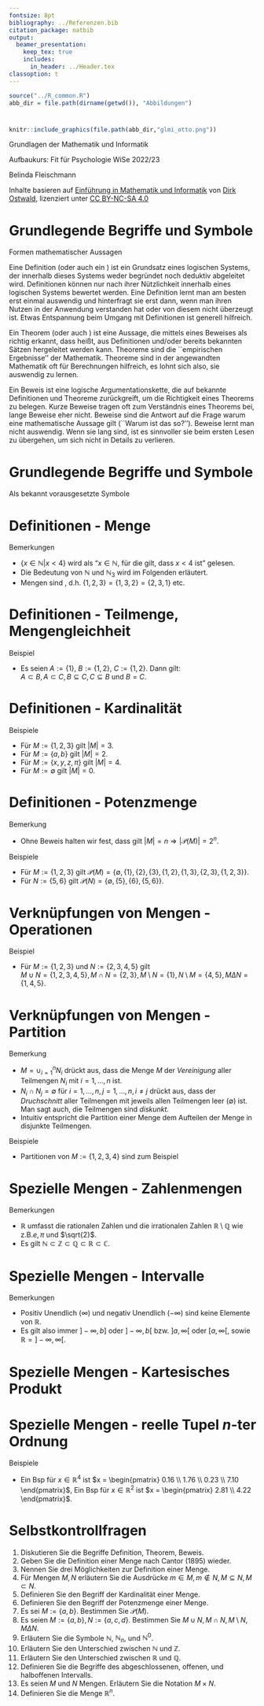 ```yaml
---
fontsize: 8pt
bibliography: ../Referenzen.bib
citation_package: natbib
output:
  beamer_presentation:
    keep_tex: true
    includes:
      in_header: ../Header.tex
classoption: t    
---
```



```r
source("../R_common.R")
abb_dir = file.path(dirname(getwd()), "Abbildungen")
```

#  {.plain}
\center
```r
knitr::include_graphics(file.path(abb_dir,"glmi_otto.png"))
```

\vspace{2mm}

\huge
Grundlagen der Mathematik und Informatik
\vspace{6mm}

\Large
Aufbaukurs: Fit für Psychologie WiSe 2022/23

\vspace{18mm}
\normalsize
Belinda Fleischmann

\vspace{3mm}
\scriptsize
Inhalte basieren auf [Einführung in Mathematik und Informatik](https://www.ipsy.ovgu.de/Institut/Abteilungen+des+Institutes/Methodenlehre+I+_+Experimentelle+und+Neurowissenschaftliche+Psychologie/Lehre/Wintersemester+2022/Grundlagen+der+Mathematik+und+Informatik.html) von [Dirk Ostwald](https://www.ipsy.ovgu.de/Institut/Abteilungen+des+Institutes/Methodenlehre+I+_+Experimentelle+und+Neurowissenschaftliche+Psychologie/Team/Dirk+Ostwald.html), lizenziert unter [CC BY-NC-SA 4.0](https://creativecommons.org/licenses/by-sa/4.0/deed.de)





# Grundlegende Begriffe und Symbole

Formen mathematischer Aussagen

\small
\textbf{Definition.} Eine Definition (oder auch ein \textit{Axiom}) ist ein 
Grundsatz eines logischen Systems, der innerhalb dieses Systems weder begründet 
noch deduktiv abgeleitet wird. Definitionen können nur nach ihrer Nützlichkeit 
innerhalb eines logischen Systems bewertet werden. Eine Definition lernt man am 
besten erst einmal auswendig und hinterfragt sie erst dann, wenn man ihren Nutzen 
in der Anwendung verstanden hat oder von diesem nicht überzeugt ist. Etwas Entspannung
beim Umgang mit Definitionen ist generell hilfreich.
\vspace{3mm}

\textbf{Theorem.} Ein Theorem (oder auch \textit{Satz}) ist eine Aussage, die 
mittels eines Beweises als richtig erkannt, dass heißt, aus Definitionen und/oder
bereits bekannten Sätzen hergeleitet werden kann. Theoreme sind die ``empirischen Ergebnisse'' 
der Mathematik. Theoreme sind in der angewandten Mathematik oft für Berechnungen
hilfreich, es lohnt sich also, sie auswendig zu lernen.
\vspace{3mm}

\textbf{Beweis.} Ein Beweis ist eine logische Argumentationskette, die auf bekannte
Definitionen und Theoreme zurückgreift, um die Richtigkeit eines Theorems zu belegen. 
Kurze Beweise tragen oft zum Verständnis eines Theorems bei, lange Beweise eher nicht.
Beweise sind die Antwort auf die Frage warum eine mathematische Aussage gilt 
(``Warum ist das so?''). Beweise lernt man nicht auswendig. Wenn sie lang sind, 
ist es sinnvoller sie beim ersten Lesen zu übergehen, um sich nicht in Details zu 
verlieren. 


# Grundlegende Begriffe und Symbole

Als bekannt vorausgesetzte Symbole
\vspace{5mm}

\begin{table}
\centering
\renewcommand{\arraystretch}{1.5}
\begin{tabular}{ll|ll}
$A := B$ 
& A ist definiert als B 
& $A = B$ 
& A ist gleich B 
\\\hline 
$A \Leftrightarrow B$ 
& A ist äquivalent mit B 
& $A \Rightarrow B$ 
& Aus A folgt B  
\\\hline 
$a < b$
& a ist kleiner als b
& $a \le b$
& a ist kleiner oder gleich b
\\\hline 
$a > b$
& a ist größer als b
& $a \ge b$
& a ist größer oder gleich b
\\\hline
$n!$ 
& Fakultät von $n$
& $|a|$
& Betrag von $a$
\end{tabular} 
\end{table}



#  {.plain}
\vfill
\center
\huge
\textcolor{black}{(1) Mengen}




# Definitionen - Menge
\small

\begin{definition}[Mengen und Mengendefinition]
\justifying
Nach Cantor (1895) ist eine \textit{Menge} definiert als
``eine Zusammenfassung $M$ von bestimmten wohlunterschiedenen Objekten $m$
unsere Anschauung oder unseres Denken (welche die Elemente der Menge genannt werden)
zu einem Ganzen''. Wir schreiben
\begin{equation}
m \in M \mbox{ bzw. } m \notin M
\end{equation}
um auszudrücken, dass $m$ ein Element bzw. kein Element von $M$ ist. Zur 
Definition von Mengen gibt es mindestens folgende Möglichkeiten:
\begin{itemize}
\item[(1)] Auflisten der Elemente in geschweiften Klammern, z.B. $M := \{1,2,3\}$.
\item[(2)] Angabe der Eigenschaften der Elemente, z.B. $M := \{x \in \mathbb{N}|x < 4\}$.
\item[(3)] Gleichsetzen mit einer anderen eindeutig definierten Menge, z.B. $M := \mathbb{N}_3$.
\end{itemize}
\end{definition}

\footnotesize
Bemerkungen

* $\{x \in \mathbb{N}|x < 4\}$ wird als "$x \in \mathbb{N}$, für die gilt, dass $x < 4$ ist" gelesen.
* Die Bedeutung von $\mathbb{N}$ und $\mathbb{N}_3$ wird im Folgenden erläutert.
* Mengen sind \textit{ungeordnet}, d.h. $\{1,2,3\} = \{1,3,2\} = \{2,3,1\}$ etc.





# Definitionen - Teilmenge, Mengengleichheit
\small
\begin{definition}[Teilmengen und Mengengleichheit]
\begin{itemize}
\item Eine Menge $A$ heißt \textit{Teilmenge} einer Menge $B$, wenn für jedes
Element $a \in A$ gilt, dass auch $a\in B$. Ist $A$ eine Teilmenge von $B$ ist, so 
schreibt man
\begin{equation}
A \subseteq B
\end{equation}
und nennt $A$ \textit{Untermenge} von $B$ und $B$ \textit{Obermenge} von $A$.
\item Eine Menge $A$ heißt \textit{echte Teilmenge} einer Menge $B$, wenn für 
jedes Element $a \in A$ gilt, dass auch $a\in B$, es aber zumindest ein Element
$b \in B$ gibt, für das gilt $b \notin A$. Ist $A$ eine echte Teilmenge von $B$, 
so schreibt man
\begin{equation}
A \subset B.
\end{equation}
\item Zwei Mengen $A$ und $B$ heißen \textit{gleich}, wenn für jedes Element 
$a \in A$ gilt, dass auch $a \in B$, und wenn für jedes Element $b \in B$ gilt, 
dass auch $b \in A$. Sind die Mengen $A$ und $B$ gleich, so schreibt man
\begin{equation}
A = B.
\end{equation}
\end{itemize}
\end{definition}

\footnotesize
Beispiel

* Es seien $A := \{1\}$, $B := \{1,2\}$, $C := \{1,2\}$. Dann gilt:  
$A \subset B, A \subset C, B \subseteq C, C \subseteq B$ und $B = C$.





# Definitionen - Kardinalität
\small
\begin{definition}[Kardinalität, leere Menge]
\justifying
Die Anzahl der Elemente einer Menge $M$ heißt \textit{Kardinalität} und wird 
mit $|M|$ bezeichnet. Eine Menge mit Kardinalität 0 heißt \textit{leere Menge} 
und wird mit $\emptyset$ bezeichnet.
\end{definition}

\footnotesize
Beispiele

* Für $M := \{1,2,3\}$ gilt $|M| = 3$.
* Für $M := \{a,b\}$ gilt $|M| = 2$.
* Für $M := \{x,y,z,\pi\}$ gilt $|M| = 4$.
* Für $M := \emptyset$ gilt $|M| = 0$.





# Definitionen - Potenzmenge
\small
\begin{definition}[Potenzmenge]
\justifying
Die Menge aller Teilmengen einer Menge $M$ heißt \textit{Potenzmenge von $M$} 
und wird mit $\mathcal{P}(M)$ bezeichnet. Die leere Untermenge von $M$ und $M$ 
selbst sind immer Elemente von $\mathcal{P}(M)$.
\end{definition}

\footnotesize
Bemerkung

* Ohne Beweis halten wir fest, dass gilt $|M| = n \Rightarrow |\mathcal{P}(M)| = 2^n$.

Beispiele

* Für $M := \{1,2,3\}$ gilt $\mathcal{P}(M) = \{\emptyset, \{1\},\{2\},\{3\},\{1,2\},\{1,3\},\{2,3\},\{1,2,3\} \}$.
* Für $N := \{5,6\}$ gilt $\mathcal{P}(N) = \{\emptyset, \{5\},\{6\},\{5,6\} \}$.




# Verknüpfungen von Mengen - Operationen
\footnotesize
\begin{definition}[Mengenoperationen]
\setstretch{1}
$M$ und $N$ seien zwei Mengen.
\justifying
\begin{itemize}
\item Die \textit{Vereinigung von $M$ und $N$} ist definiert als die Menge
\begin{equation}
M \cup N := \{x | x \in M \mbox{ oder } x \in N\},
\end{equation}
wobei \textit{oder} im inklusiven Sinne als \textit{und/oder} zu verstehen ist.
\item Der \textit{Durchschnitt von $M$ und $N$} ist definiert als die Menge
\begin{equation}
M \cap N := \{x | x \in M \mbox{ und } x \in N\}.
\end{equation}
\item Die \textit{Differenz von $M$ und $N$} ist definiert als die Menge
\begin{equation}
M\setminus N := \{x | x \in M \mbox{ und } x \notin N\}.
\end{equation}
\item Die \textit{symmetrische Differenz von $M$ und $N$} ist definiert als die Menge
\begin{equation}
M \Delta N := \{x|x \in M \mbox{ oder } x \in N, \mbox{ aber } x \notin M \cap N\},
\end{equation}
wobei \textit{oder} hier also im exklusiven Sinne zu verstehen ist.
\end{itemize}
\end{definition}

\footnotesize
\setstretch{1.5}
Beispiel

* Für $M := \{1,2,3\}$ und $N := \{2,3,4,5\}$ gilt  
$M \cup N = \{1,2,3,4,5\}, M \cap N = \{2,3\}, M \setminus N = \{1\}, N \setminus M = \{4,5\}, M \Delta N = \{1,4,5\}.$




# Verknüpfungen von Mengen - Partition
\small
\begin{definition}[Partition]
$M$ sei eine Menge und $P := \{N_i\}$ sei eine Menge von Mengen $N_i$ mit $i = 1,...,n$,
so dass gilt
\begin{equation}
M = \cup_{i=1}^n N_i \mbox{ und } N_i \cap N_j = \emptyset \mbox{ für } i = 1,...,n, j = 1,..., n, i \neq j.
\end{equation}
Dann heißt $P$ eine \textit{Partition} (oder \textit{Zerlegung}) von $M$.
\end{definition}

\footnotesize
Bemerkung

* $M = \cup_{i=1}^n N_i$ drückt aus, dass die Menge $M$ der *Vereinigung* aller Teilmengen $N_i$ mit $i = 1,...,n$ ist.
* $N_i \cap N_j = \emptyset \mbox{ für } i = 1,...,n, j = 1,..., n, i \neq j$ drückt aus, dass der *Druchschnitt* aller Teilmengen mit jeweils allen Teilmengen leer ($\emptyset$) ist. Man sagt auch, die Teilmengen sind *diskunkt.* 
* Intuitiv entspricht die Partition einer Menge dem Aufteilen der Menge in disjunkte Teilmengen.

Beispiele

* Partitionen von $M := \{1,2,3,4\}$ sind zum Beispiel
\begin{equation}
P_1 := \{\{1\}, \{2,3,4\}\}, P_2 := \{\{1,2\}, \{3,4\}\}, P_3 := \{\{1\}, \{2\}, \{3,4\}\}. 
\end{equation}
 

# Spezielle Mengen - Zahlenmengen
\small
\begin{definition}[Zahlenmengen]
Es bezeichnen
\begin{itemize}
\item $\mathbb{N}\,\,\, := \{1,2,3,...\}$ die \textit{natürlichen Zahlen},
\item $\mathbb{N}_n     := \{1,2,3,...,n\}$ die \textit{natürlichen Zahlen der Ordnung $n$},
\item $\mathbb{N}^0     := \mathbb{N} \cup \{0\}$ die \textit{natürlichen Zahlen} und Null,
\item $\mathbb{Z}\,\,\, := \{...,-3,-2,-1,0,1,2,3,...\}$ die \textit{ganzen Zahlen},
\item $\mathbb{Q}\,\,\, := \{\frac{p}{q}|p,q \in \mathbb{Z}, q \neq 0\}$ die \textit{rationalen Zahlen},
\item $\mathbb{R}\,\,\,$ die \textit{reellen Zahlen}, und
\item $\mathbb{C}\,\,\, := \{a +ib|a,b\in \mathbb{R}, i := \sqrt{-1} \}$ die \textit{komplexen Zahlen}.
\end{itemize}
\end{definition}

\footnotesize
Bemerkungen

* $\mathbb{R}$ umfasst die rationalen Zahlen und die irrationalen Zahlen $\mathbb{R}\setminus \mathbb{Q}$ wie z.B.$e,\pi$ und $\sqrt{2}$.
* Es gilt $\mathbb{N} \subset \mathbb{Z} \subset \mathbb{Q} \subset \mathbb{R} \subset \mathbb{C}$.






# Spezielle Mengen - Intervalle
\small
\begin{definition}[Intervalle]
\justifying
Zusammenhängende Teilmengen der reellen Zahlen heißen \textit{Intervalle}. Für $a,b\in \mathbb{R}$ unterscheidet man
\begin{itemize}
\item das \textit{abgeschlossene Intervall}
\begin{equation}
[a,b] := \{x \in \mathbb{R}|a \le x \le b\},
\end{equation}
\item das \textit{offene Interval}
\begin{equation}
]a,b[ := \{x \in \mathbb{R}|a < x < b\},
\end{equation}
\item die \textit{halboffenen Intervalle}
\begin{equation}
]a,b] := \{x \in \mathbb{R}| a < x \le b\} \mbox{ und } [a,b[ := \{x \in \mathbb{R}| a \le x < b\}.
\end{equation}
\end{itemize}
\end{definition}

\footnotesize
Bemerkungen

* Positiv Unendlich ($\infty$) und negativ Unendlich ($-\infty$) sind keine Elemente von $\mathbb{R}$.
* Es gilt also immer $]-\infty,b]$ oder $]-\infty,b[$   bzw. $]a,\infty[$  oder $[a,\infty[$, sowie $\mathbb{R} = ]-\infty, \infty[$.





# Spezielle Mengen - Kartesisches Produkt
\footnotesize
\begin{definition}[Kartesische Produkte]
\justifying
$M$ und $N$ seien zwei Mengen. Dann ist das \textit{Kartesische Produkt der
Mengen $M$ und $N$} die Menge aller geordneten Tupel $(m,n)$ mit $m \in M$ und
$n \in N$, formal
\begin{equation}
M \times N := \{(m,n)|m\in M, n \in N \}.
\end{equation}

Das Kartesische Produkt einer Menge $M$ mit sich selbst wird bezeichnet mit
\begin{equation}
M^2 := M \times M.
\end{equation}

Seien weiterhin $M_1, ..., M_n$ Mengen. Dann ist das \textit{Kartesische
Produkt der Mengen $M_1,...,M_n$} die Menge aller geordneten $n$-Tupel
$(m_1,...,m_n)$ mit $m_i \in M_i$ für $i = 1,...,n$, formal
\begin{equation}
\prod_{i=1}^n M_i := M_1 \times \cdots \times M_n := \{(m_1,...,m_n)|m_i \in M_i \mbox{ für } i = 1,...,n\}.
\end{equation}

Das $n$-fache Kartesische Produkt einer Menge $M$ mit sich selbst wird bezeichnet mit
\begin{equation}
M^n := \prod_{i=1}^n M := \{(m_1,,...,m_n)|m_i \in M\}.
\end{equation}
\end{definition}





# Spezielle Mengen - reelle Tupel $n$-ter Ordnung
\small
\begin{definition}[Die Menge $\mathbb{R}^n$]
\justifying
Das $n$-fache Kartesische Produkt der reellen Zahlen mit sich selbst wird bezeichnet mit
\begin{equation}
\mathbb{R}^n := \prod_{i=1}^n \mathbb{R} := \{x := (x_1,,...,x_n)|x_i \in \mathbb{R}\}
\end{equation}
und \textit{``$\mathbb{R}$ hoch $n$''} gesprochen. Wir schreiben die Elemente von $\mathbb{R}^n$ typischerweise als Spalten
\begin{equation}
x :=
\begin{pmatrix}
x_1
\\
\vdots
\\
x_n
\end{pmatrix}
\end{equation}
und nennen sie \textit{$n$-dimensionale Vektoren}. Die Elemente von 
$\mathbb{R}^1 = \mathbb{R}$ nennt man \textit{Skalare}.
\end{definition}


\footnotesize
Beispiele

* Ein Bsp für $x \in \mathbb{R}^4$ ist  $x = \begin{pmatrix} 0.16 \\ 1.76 \\ 0.23 \\ 7.10 \end{pmatrix}$, Ein Bsp für $x \in \mathbb{R}^2$ ist  $x = \begin{pmatrix} 2.81 \\ 4.22 \end{pmatrix}$.






# Selbstkontrollfragen 
\small
\setstretch{1.8}

1. Diskutieren Sie die Begriffe Definition, Theorem, Beweis.
2. Geben Sie die Definition einer Menge nach Cantor (1895) wieder.
3. Nennen Sie drei Möglichkeiten zur Definition einer Menge.
4. Für Mengen $M,N$ erläutern Sie die Ausdrücke $m \in M, m \notin N, M \subseteq N, M \subset N$. 
5. Definieren Sie den Begriff der Kardinalität einer Menge.
6. Definieren Sie den Begriff der Potenzmenge einer Menge.
7. Es sei $M := \{a,b\}$. Bestimmen Sie $\mathcal{P}(M)$.
8. Es seien $M := \{a,b\}, N := \{a,c,d\}$. Bestimmen Sie $M \cup N, M \cap N, M\setminus N, M \Delta N$.
9. Erläutern Sie die Symbole $\mathbb{N}$, $\mathbb{N}_n$, und $\mathbb{N}^0$.
10. Erläutern Sie den Unterschied zwischen $\mathbb{N}$ und $\mathbb{Z}$.
11. Erläutern Sie den Unterschied zwischen $\mathbb{R}$ und $\mathbb{Q}$.
12. Definieren Sie die Begriffe des abgeschlossenen, offenen, und halboffenen Intervalls.
13. Es seien $M$ und $N$ Mengen. Erläutern Sie die Notation $M \times N$.
14. Definieren Sie die Menge $\mathbb{R}^n$.

